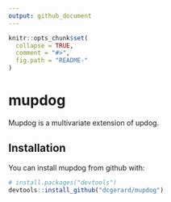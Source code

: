 ```yaml
---
output: github_document
---
```


<!-- README.md is generated from README.Rmd. Please edit that file -->

```r
knitr::opts_chunk$set(
  collapse = TRUE,
  comment = "#>",
  fig.path = "README-"
)
```

# mupdog

Mupdog is a multivariate extension of updog.

## Installation

You can install mupdog from github with:

```r
# install.packages("devtools")
devtools::install_github("dcgerard/mupdog")
```
